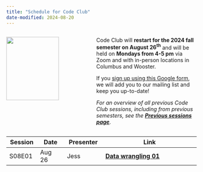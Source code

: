 ```yaml
---
title: "Schedule for Code Club"
date-modified: 2024-08-20
---
```


::: columns

::: {.column width="45%"}
![](img/codeclub_logo.png){fig-align="center" width="80%"}
:::

::: {.column width="55%"}

Code Club will **restart for the 2024 fall semester on August 26^th^** and will be held
on **Mondays from 4-5 pm** via Zoom and with in-person locations in Columbus and Wooster.

If you [sign up using this Google form](https://forms.gle/eYkMvmJShrcANUrt5),
we will add you to our mailing list and keep you up-to-date!

_For an overview of all previous Code Club sessions, including from previous semesters,_
_see the **[Previous sessions page](/pages/previous.qmd)**._

:::
:::

| Session | Date   | Presenter | Link                      |
|---------|--------|-----------|---------------------------|
| S08E01  | Aug 26 | Jess      | [**Data wrangling 01**](/posts/S08E01_wrangling_01/)